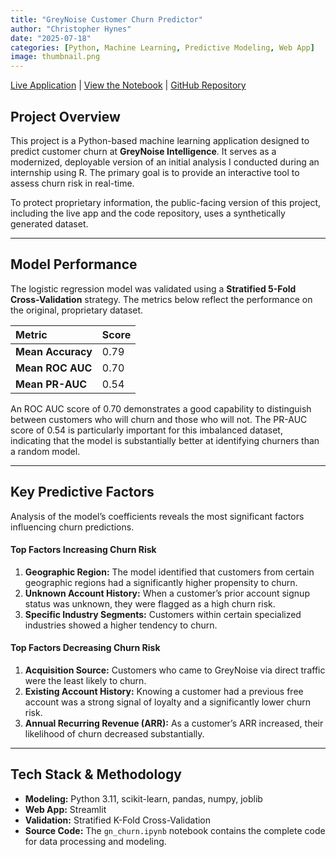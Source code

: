 ```yaml
---
title: "GreyNoise Customer Churn Predictor"
author: "Christopher Hynes"
date: "2025-07-18"
categories: [Python, Machine Learning, Predictive Modeling, Web App]
image: thumbnail.png
---
```


<i class="fa-solid fa-arrow-up-right-from-square"></i> [Live Application](https://gn-churn.streamlit.app/) |
<i class="fa-solid fa-file-code"></i> [View the Notebook](gn-churn.ipynb) |
<i class="fa-brands fa-github"></i> [GitHub Repository](https://github.com/hynesc/gn-churn)

## Project Overview

This project is a Python-based machine learning application designed to predict customer churn at **GreyNoise Intelligence**. It serves as a modernized, deployable version of an initial analysis I conducted during an internship using R. The primary goal is to provide an interactive tool to assess churn risk in real-time.

To protect proprietary information, the public-facing version of this project, including the live app and the code repository, uses a synthetically generated dataset.

---

## Model Performance

The logistic regression model was validated using a **Stratified 5-Fold Cross-Validation** strategy. The metrics below reflect the performance on the original, proprietary dataset.

| Metric          | Score |
| :-------------- | :---- |
| **Mean Accuracy** | 0.79  |
| **Mean ROC AUC** | 0.70  |
| **Mean PR-AUC** | 0.54  |

An ROC AUC score of 0.70 demonstrates a good capability to distinguish between customers who will churn and those who will not. The PR-AUC score of 0.54 is particularly important for this imbalanced dataset, indicating that the model is substantially better at identifying churners than a random model.

---

## Key Predictive Factors

Analysis of the model's coefficients reveals the most significant factors influencing churn predictions.

#### Top Factors Increasing Churn Risk
1.  **Geographic Region:** The model identified that customers from certain geographic regions had a significantly higher propensity to churn.
2.  **Unknown Account History:** When a customer's prior account signup status was unknown, they were flagged as a high churn risk.
3.  **Specific Industry Segments:** Customers within certain specialized industries showed a higher tendency to churn.

#### Top Factors Decreasing Churn Risk
1.  **Acquisition Source:** Customers who came to GreyNoise via direct traffic were the least likely to churn.
2.  **Existing Account History:** Knowing a customer had a previous free account was a strong signal of loyalty and a significantly lower churn risk.
3.  **Annual Recurring Revenue (ARR):** As a customer's ARR increased, their likelihood of churn decreased substantially.

---

## Tech Stack & Methodology

- **Modeling:** Python 3.11, scikit-learn, pandas, numpy, joblib
- **Web App:** Streamlit
- **Validation:** Stratified K-Fold Cross-Validation
- **Source Code:** The `gn_churn.ipynb` notebook contains the complete code for data processing and modeling.

